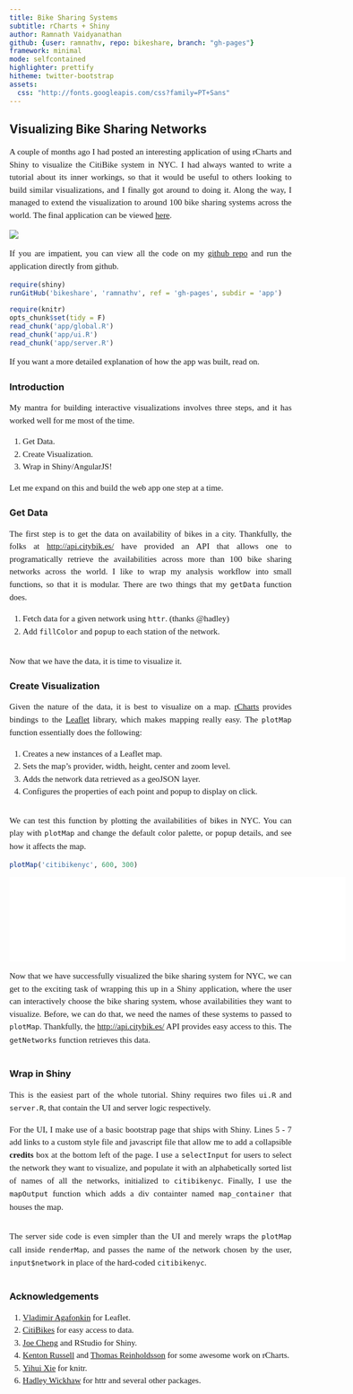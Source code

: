 ```yaml
---
title: Bike Sharing Systems
subtitle: rCharts + Shiny
author: Ramnath Vaidyanathan
github: {user: ramnathv, repo: bikeshare, branch: "gh-pages"}
framework: minimal
mode: selfcontained
highlighter: prettify
hitheme: twitter-bootstrap
assets:
  css: "http://fonts.googleapis.com/css?family=PT+Sans"
---
```


<style>
 /* body{background: white;} */
 ol.linenums{margin-left: -8px;}
 p, li{text-align: justify;font-size: 15px;line-height:1.5em;font-family: "PT Sans"}
</style>

## Visualizing Bike Sharing Networks

<!-- AddThis Button BEGIN -->
<div class="addthis_toolbox addthis_default_style ">
<a class="addthis_button_facebook_like" fb:like:layout="button_count"></a>
<a class="addthis_button_tweet"></a>
<a class="addthis_button_pinterest_pinit"></a>
<a class="addthis_counter addthis_pill_style"></a>
</div>
<script type="text/javascript">
  var addthis_config = {"data_track_addressbar":false};
</script>
<script type="text/javascript" src="//s7.addthis.com/js/300/addthis_widget.js#pubid=ra-4fdfcfd4773d48d3"></script>
<!-- AddThis Button END -->

A couple of months ago I had posted an interesting application of using rCharts and Shiny to visualize the CitiBike system in NYC. I had always wanted to write a tutorial about its inner workings, so that it would be useful to others looking to build similar visualizations, and I finally got around to doing it. Along the way, I managed to extend the visualization to around 100 bike sharing systems across the world. The final application can be viewed [here](http://glimmer.rstudio.com/ramnathv/BikeShare). 

<a href="http://glimmer.rstudio.com/ramnathv/BikeShare">
<img src=http://www.clipular.com/c?10951071=aD5PWoWf3MjZaDGbvSxV7ZyIeM4&f=.png>
</img>
</a>

If you are impatient, you can view all the code on my [github repo](http://github.com/ramnathv/bikeshare) and run the application directly from github.

```r
require(shiny)
runGitHub('bikeshare', 'ramnathv', ref = 'gh-pages', subdir = 'app')
```



```r
require(knitr)
opts_chunk$set(tidy = F)
read_chunk('app/global.R')
read_chunk('app/ui.R')
read_chunk('app/server.R')
```

If you want a more detailed explanation of how the app was built, read on.

### Introduction

My mantra for building interactive visualizations involves three steps, and it has worked well for me most of the time.

1. Get Data.
2. Create Visualization.
3. Wrap in Shiny/AngularJS!

Let me expand on this and build the web app one step at a time.

### Get Data

The first step is to get the data on availability of bikes in a city. Thankfully, the folks at [http://api.citybik.es/](CityBikes) have provided an API that allows one to programatically retrieve the availabilities across more than 100 bike sharing networks across the world. I like to wrap my analysis workflow into small functions, so that it is modular. There are two things that my `getData` function does.

1. Fetch data for a given network using `httr`. (thanks @hadley)
2. Add `fillColor` and `popup` to each station of the network.

```r
```

Now that we have the data, it is time to visualize it.

### Create Visualization

Given the nature of the data, it is best to visualize on a map. [rCharts](http://rcharts.io) provides bindings to the [Leaflet](leafletjs.com) library, which makes mapping really easy. The `plotMap` function essentially does the following:

1. Creates a new instances of a Leaflet map.
2. Sets the map's provider, width, height, center and zoom level.
3. Adds the network data retrieved as a geoJSON layer.
4. Configures the properties of each point and popup to display on click.

```r
```

We can test this function by plotting the availabilities of bikes in NYC. You can play with `plotMap` and change the default color palette, or popup details, and see how it affects the map.

```r
plotMap('citibikenyc', 600, 300)
```

<iframe src='assets/img/citibikenyc.html' width = 600 frameBorder="0"></iframe>

Now that we have successfully visualized the bike sharing system for NYC, we can get to the exciting task of wrapping this up in a Shiny application, where the user can interactively choose the bike sharing system, whose availabilities they want to visualize. Before, we can do that, we need the names of these systems to passed to `plotMap`. Thankfully, the [http://api.citybik.es/](CityBikes) API provides easy access to this. The `getNetworks` function retrieves this data.

```r

```

### Wrap in Shiny

This is the easiest part of the whole tutorial. Shiny requires two files `ui.R` and `server.R`, that contain the UI and server logic respectively.

For the UI, I make use of a basic bootstrap page that ships with Shiny. Lines 5 - 7 add links to a custom style file and javascript file that allow me to add a collapsible __credits__ box at the bottom left of the page. I use a `selectInput` for users to select the network they want to visualize, and populate it with an alphabetically sorted list of names of all the networks, initialized to `citibikenyc`. Finally, I use the `mapOutput` function which adds a div containter named `map_container` that houses the map.


```r

```

The server side code is even simpler than the UI and merely wraps the `plotMap` call inside `renderMap`, and passes the name of the network chosen by the user, `input$network` in place of the hard-coded `citibikenyc`.


```r

```


### Acknowledgements

1. [Vladimir Agafonkin](http://leafletjs.com) for Leaflet.
2. [CitiBikes](http://citybik.es/) for easy access to data.
3. [Joe Cheng](http://github.com/jcheng5) and RStudio for Shiny.
4. [Kenton Russell](http://github.com/timelyportfolio) and [Thomas Reinholdsson](http://github.com/reinholdsson) for some awesome work on rCharts.
5. [Yihui Xie](http://github.com/yihui) for knitr.
6. [Hadley Wickhaw](http://github.com/yihui) for httr and several other packages.




